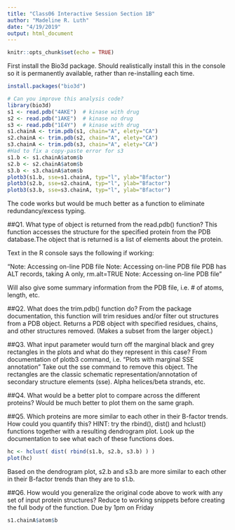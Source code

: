 ```yaml
---
title: "Class06 Interactive Session Section 1B"
author: "Madeline R. Luth"
date: "4/19/2019"
output: html_document
---
```


```r
knitr::opts_chunk$set(echo = TRUE)
```
First install the Bio3d package. Should realistically install this in the console so it is permanently available, rather than re-installing each time.
```r
install.packages("bio3d")
```
```r
# Can you improve this analysis code?
library(bio3d)
s1 <- read.pdb("4AKE")  # kinase with drug
s2 <- read.pdb("1AKE")  # kinase no drug
s3 <- read.pdb("1E4Y")  # kinase with drug
s1.chainA <- trim.pdb(s1, chain="A", elety="CA")
s2.chainA <- trim.pdb(s2, chain="A", elety="CA")
s3.chainA <- trim.pdb(s3, chain="A", elety="CA")
#Had to fix a copy-paste error for s3
s1.b <- s1.chainA$atom$b
s2.b <- s2.chainA$atom$b
s3.b <- s3.chainA$atom$b
plotb3(s1.b, sse=s1.chainA, typ="l", ylab="Bfactor")
plotb3(s2.b, sse=s2.chainA, typ="l", ylab="Bfactor")
plotb3(s3.b, sse=s3.chainA, typ="l", ylab="Bfactor")
```
The code works but would be much better as a function to eliminate redundancy/excess typing.

##Q1. What type of object is returned from the read.pdb() function?
This function accesses the structure for the specified protein from the PDB database.The object that is returned is a list of elements about the protein.

Text in the R console says the following if working:

"Note: Accessing on-line PDB file
  Note: Accessing on-line PDB file
   PDB has ALT records, taking A only, rm.alt=TRUE
  Note: Accessing on-line PDB file"

Will also give some summary information from the PDB file, i.e. # of atoms, length, etc.  
  
##Q2. What does the trim.pdb() function do?
From the package documentation, this function will trim residues and/or filter out structures from a PDB object. Returns a PDB object with specified residues, chains, and other structures removed. (Makes a subset from the larger object.)

##Q3. What input parameter would turn off the marginal black and grey rectangles in the plots and what do they represent in this case?
From documentation of plotb3 command, i.e. "Plots with marginal SSE annotation"
Take out the sse command to remove this object. The rectangles are the classic schematic representation/annotation of secondary structure elements (sse). Alpha helices/beta strands, etc.

##Q4. What would be a better plot to compare across the different proteins?
Would be much better to plot them on the same graph. 

##Q5. Which proteins are more similar to each other in their B-factor trends. How could you quantify this? HINT: try the rbind(), dist() and hclust() functions together with a resulting dendrogram plot. Look up the documentation to see what each of these functions does.
```r
hc <- hclust( dist( rbind(s1.b, s2.b, s3.b) ) )
plot(hc)
```
Based on the dendrogram plot, s2.b and s3.b are more similar to each other in their B-factor trends than they are to s1.b. 

##Q6. How would you generalize the original code above to work with any set of input protein structures?
Reduce to working snippets before creating the full body of the function.
Due by 1pm on Friday

```r
s1.chainA$atom$b
```

